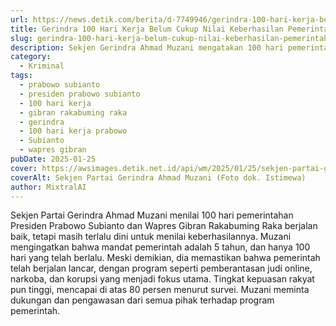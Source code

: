 ```yaml
---
url: https://news.detik.com/berita/d-7749946/gerindra-100-hari-kerja-belum-cukup-nilai-keberhasilan-pemerintah
title: Gerindra 100 Hari Kerja Belum Cukup Nilai Keberhasilan Pemerintah
slug: gerindra-100-hari-kerja-belum-cukup-nilai-keberhasilan-pemerintah
description: Sekjen Gerindra Ahmad Muzani mengatakan 100 hari pemerintah berjalan baik. Namun Muzani mengingatkan itu belum cukup untuk menilai keberhasilan pemerintah.
category:
  - Kriminal
tags:
  - prabowo subianto
  - presiden prabowo subianto
  - 100 hari kerja
  - gibran rakabuming raka
  - gerindra
  - 100 hari kerja prabowo
  - Subianto
  - wapres gibran
pubDate: 2025-01-25
cover: https://awsimages.detik.net.id/api/wm/2025/01/25/sekjen-partai-gerindra-ahmad-muzani-menyampaikan-presiden-prabowo-subianto-menggunakan-kekuasaan-untuk-kepentingan-rakyat-bang_169.jpeg?wid=54&w=650&v=1&t=jpeg
coverAlt: Sekjen Partai Gerindra Ahmad Muzani (Foto dok. Istimewa)
author: MixtralAI
---
```

Sekjen Partai Gerindra Ahmad Muzani menilai 100 hari pemerintahan Presiden Prabowo Subianto dan Wapres Gibran Rakabuming Raka berjalan baik, tetapi masih terlalu dini untuk menilai keberhasilannya. Muzani mengingatkan bahwa mandat pemerintah adalah 5 tahun, dan hanya 100 hari yang telah berlalu. Meski demikian, dia memastikan bahwa pemerintah telah berjalan lancar, dengan program seperti pemberantasan judi online, narkoba, dan korupsi yang menjadi fokus utama. Tingkat kepuasan rakyat pun tinggi, mencapai di atas 80 persen menurut survei. Muzani meminta dukungan dan pengawasan dari semua pihak terhadap program pemerintah.
